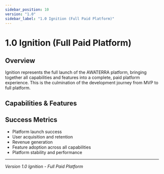 ```yaml
---
sidebar_position: 10
version: "1.0"
sidebar_label: "1.0 Ignition (Full Paid Platform)"
---
```



# 1.0 Ignition (Full Paid Platform)

## Overview
Ignition represents the full launch of the AWATERRA platform, bringing together all capabilities and features into a complete, paid platform experience. This is the culmination of the development journey from MVP to full platform.

## Capabilities & Features

<VersionFeatureList version="1.0" />

## Success Metrics
- Platform launch success
- User acquisition and retention
- Revenue generation
- Feature adoption across all capabilities
- Platform stability and performance

---

*Version 1.0 Ignition - Full Paid Platform*

